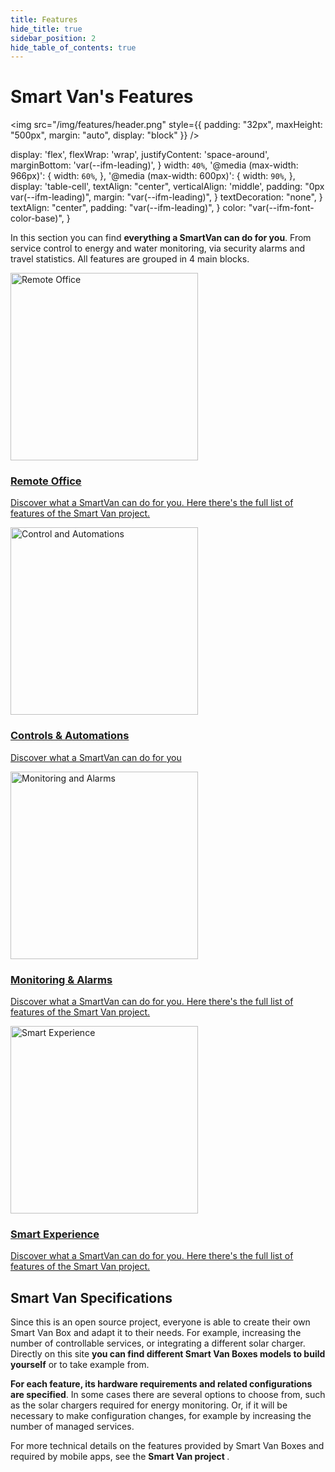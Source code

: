 ```yaml
---
title: Features
hide_title: true
sidebar_position: 2
hide_table_of_contents: true
---
```


# Smart Van's Features

<img src="/img/features/header.png"
  style={{
    padding: "32px",
    maxHeight: "500px",
    margin: "auto",
    display: "block"
  }} />


  display: 'flex',
  flexWrap: 'wrap',
  justifyContent: 'space-around',
  marginBottom: 'var(--ifm-leading)',
}
  width: `40%`,
  '@media (max-width: 966px)': {
    width: `60%`,
  },
  '@media (max-width: 600px)': {
    width: `90%`,
  },
  display: 'table-cell',
  textAlign: "center",
  verticalAlign: 'middle',
  padding: "0px var(--ifm-leading)",
  margin: "var(--ifm-leading)",
}
  textDecoration: "none",
}
  textAlign: "center",
  padding: "var(--ifm-leading)",
}
  color: "var(--ifm-font-color-base)",
}

In this section you can find **everything a SmartVan can do for you**. From
service control to energy and water monitoring, via security alarms and travel
statistics. All features are grouped in 4 main blocks.

<div style={div_style}>
  <Card sx={card_style}>
    <a style={link_style}
      href="/docs/features/remote_office">
      <img
        src="/img/features/features_remote_office_logo_512.png"
        alt="Remote Office"
         width="300px"/>
      <div style={text_style}>
        <h3>Remote Office</h3>
        <p style={descr_style}>
          Discover what a SmartVan can do for you. Here there's the full list of
          features of the Smart Van project.
        </p>
      </div>
    </a>
  </Card>

  <Card sx={card_style}>
    <a style={link_style}
      href="/docs/features/control">
      <img
        src="/img/features/features_control_logo_512.png"
        alt="Control and Automations"
        width="300px" />
      <div style={text_style}>
        <h3>Controls & Automations</h3>
        <p style={descr_style}>
          Discover what a SmartVan can do for you
        </p>
      </div>
    </a>
  </Card>

  <Card sx={card_style}>
    <a style={link_style}
      href="/docs/features/monitor">
      <img
        src="/img/features/features_monitoring_logo_512.png"
        alt="Monitoring and Alarms"
        width="300px" />
      <div style={text_style}>
        <h3>Monitoring & Alarms</h3>
        <p style={descr_style}>
          Discover what a SmartVan can do for you. Here there's the full list of
          features of the Smart Van project.
        </p>
      </div>
    </a>
  </Card>

  <Card sx={card_style}>
    <a style={link_style}
      href="/docs/features/smart" >
      <img
        src="/img/features/features_smart_logo_512.png"
        alt="Smart Experience"
        width="300px" />
      <div style={text_style}>
        <h3>Smart Experience</h3>
        <p style={descr_style}>
          Discover what a SmartVan can do for you. Here there's the full list of
          features of the Smart Van project.
        </p>
      </div>
    </a>
  </Card>
</div>


## Smart Van Specifications

Since this is an open source project, everyone is able to create their own
Smart Van Box and adapt it to their needs. For example, increasing the number
of controllable services, or integrating a different solar charger. Directly on
this site **you can find different Smart Van Boxes models to build yourself**
or to take example from.

**For each feature, its hardware requirements and related configurations are
specified**. In some cases there are several options to choose from, such as the
solar chargers required for energy monitoring. Or, if it will be necessary to
make configuration changes, for example by increasing the number of managed
services.

For more technical details on the features provided by Smart Van Boxes and
required by mobile apps, see the **Smart Van project <MapSpecs />**.